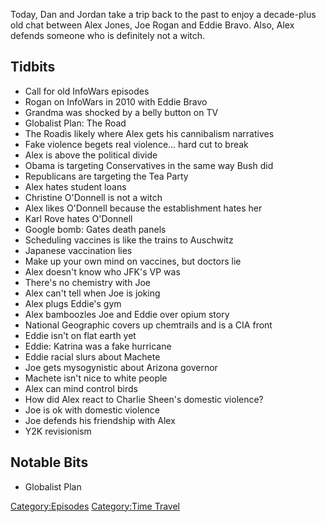 {{DEFAULTSORT:
    #_EPISODE_0542:September 15, 2010
}}{{Episode
    | title           = September 15, 2010
    | caption         = Listen to this episode on [https://knowledgefight.libsyn.com/542-september-15-2010 Libsyn] [https://open.spotify.com/episode/1MPOAsoyGVtFh4VSm4ghtN Spotify]
    | episodeNumber   = 542
    | length          = 01:30:45
    | airDate         = March 22, 2021
    | coverageDate    = September 15, 2010
    | episodeType     = [[:Category:Time Travel|Time Travel]]
    | appearance      = [[Joe Rogan]], [[Eddie Bravo]], [[Christine O'Donnell]], [[Karl Rovel]], [[Bill Gates]]
    | previousEpisode = [[541: March 17-18, 2021]]
    | nextEpisode     = [[543: March 23-24, 2021]]
}}

{{Stub}}

Today, Dan and Jordan take a trip back to the past to enjoy a decade-plus old chat between Alex Jones, Joe Rogan and Eddie Bravo. Also, Alex defends someone who is definitely not a witch.

==Tidbits==

*Call for old InfoWars episodes
*Rogan on InfoWars in 2010 with Eddie Bravo
*Grandma was shocked by a belly button on TV
*Globalist Plan: The Road
*The Roadis likely where Alex gets his cannibalism narratives
*Fake violence begets real violence... hard cut to break
*Alex is above the political divide
*Obama is targeting Conservatives in the same way Bush did
*Republicans are targeting the Tea Party
*Alex hates student loans
*Christine O'Donnell is not a witch
*Alex likes O'Donnell because the establishment hates her
*Karl Rove hates O'Donnell
*Google bomb: Gates death panels
*Scheduling vaccines is like the trains to Auschwitz
*Japanese vaccination lies
*Make up your own mind on vaccines, but doctors lie
*Alex doesn't know who JFK's VP was
*There's no chemistry with Joe
*Alex can't tell when Joe is joking
*Alex plugs Eddie's gym
*Alex bamboozles Joe and Eddie over opium story
*National Geographic covers up chemtrails and is a CIA front
*Eddie isn't on flat earth yet
*Eddie: Katrina was a fake hurricane
*Eddie racial slurs about Machete
*Joe gets mysogynistic about Arizona governor
*Machete isn't nice to white people
*Alex can mind control birds
*How did Alex react to Charlie Sheen's domestic violence?
*Joe is ok with domestic violence
*Joe defends his friendship with Alex
*Y2K revisionism

==Notable Bits==

*Globalist Plan

[[Category:Episodes]]
[[Category:Time Travel]]
